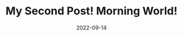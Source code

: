 ---
title: My Second Post! Morning World!
slug: my-second-post-morning-world
date: 2022-09-14
featureImage: snow.jpg
excerpt: Nullam tincidunt diam a lorem pellentesque, a aliquet tortor semper. Fusce justo metus, tincidunt a aliquet id, porta sit amet lacus.
---